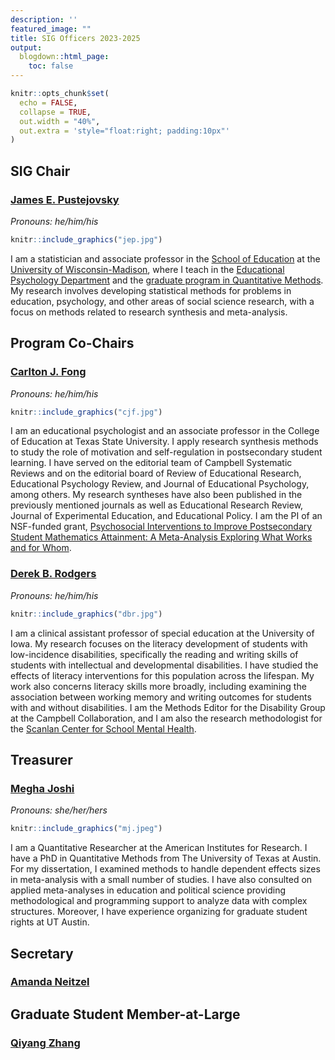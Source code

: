 ```yaml
---
description: ''
featured_image: ""
title: SIG Officers 2023-2025
output:
  blogdown::html_page:
    toc: false
---
```


```r
knitr::opts_chunk$set(
  echo = FALSE, 
  collapse = TRUE, 
  out.width = "40%",
  out.extra = 'style="float:right; padding:10px"'
)
```

## **SIG Chair**

### [**James E. Pustejovsky**](https://www.jepusto.com/)

*Pronouns: he/him/his*

```r
knitr::include_graphics("jep.jpg")
```
I am a statistician and associate professor in the [School of Education](https://education.wisc.edu/) at the [University of Wisconsin-Madison](https://www.wisc.edu/), where I teach in the [Educational Psychology Department](https://edpsych.education.wisc.edu/) and the [graduate program in Quantitative Methods](https://edpsych.education.wisc.edu/academics/quantitative-methods/). My research involves developing statistical methods for problems in education, psychology, and other areas of social science research, with a focus on methods related to research synthesis and meta-analysis.

## **Program Co-Chairs**

### [**Carlton J. Fong**](https://faculty.txst.edu/profile/2018070)

*Pronouns: he/him/his*

```r
knitr::include_graphics("cjf.jpg")
```

I am an educational psychologist and an associate professor in the College of Education at Texas State University. I apply research synthesis methods to study the role of motivation and self-regulation in postsecondary student learning. I have served on the editorial team of Campbell Systematic Reviews and on the editorial board of Review of Educational Research, Educational Psychology Review, and Journal of Educational Psychology, among others. My research syntheses have also been published in the previously mentioned journals as well as Educational Research Review, Journal of Experimental Education, and Educational Policy. I am the PI of an NSF-funded grant, [Psychosocial Interventions to Improve Postsecondary Student Mathematics Attainment: A Meta-Analysis Exploring What Works and for Whom](https://www.nsf.gov/awardsearch/showAward?AWD_ID=2300030).

### [**Derek B. Rodgers**](https://iowareadingresearch.org/person/derek-rodgers)

*Pronouns: he/him/his*

```r
knitr::include_graphics("dbr.jpg")
```

I am a clinical assistant professor of special education at the University of Iowa. My research focuses on the literacy development of students with low-incidence disabilities, specifically the reading and writing skills of students with intellectual and developmental disabilities. I have studied the effects of literacy interventions for this population across the lifespan. My work also concerns literacy skills more broadly, including examining the association between working memory and writing outcomes for students with and without disabilities. I am the Methods Editor for the Disability Group at the Campbell Collaboration, and I am also the research methodologist for the [Scanlan Center for School Mental Health](https://scsmh.education.uiowa.edu/).

## Treasurer

### [**Megha Joshi**](https://meghapsimatrix.com/)

*Pronouns: she/her/hers*

```r
knitr::include_graphics("mj.jpeg")
```

I am a Quantitative Researcher at the American Institutes for Research. I have a PhD in Quantitative Methods from The University of Texas at Austin. For my dissertation, I examined methods to handle dependent effects sizes in meta-analysis with a small number of studies. I have also consulted on applied meta-analyses in education and political science providing methodological and programming support to analyze data with complex structures. Moreover, I have experience organizing for graduate student rights at UT Austin.

## Secretary

### [**Amanda Neitzel**](https://schoolhealth.jhu.edu/staff/amanda-neitzel-phd/)

## Graduate Student Member-at-Large

### [**Qiyang Zhang**](https://education.jhu.edu/directory/qiyang-zhang/)
